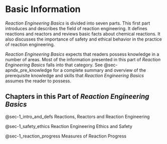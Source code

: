 # Basic Information {#sec-part_1_overview}

*Reaction Engineering Basics* is divided into seven parts. This first part introduces and describes the field of reaction engineering. It defines reactions and reactors and reviews basic facts about chemical reactions. It also discusses the importance of safety and ethical behavior in the practice of reaction engineering.

*Reaction Engineering Basics* expects that readers possess knowledge in a number of areas. Most of the information presented in this part of *Reaction Engineering Basics* falls into that category. See @sec-apndx_pre_knowledge for a complete summary and overview of the prerequisite knowledge and skills that *Reaction Engineering Basics* assumes the reader to possess.

## Chapters in this Part of *Reaction Engineering Basics* {#sec-part_1_chapters}

@sec-1_intro_and_defs Reactions, Reactors and Reaction Engineering

@sec-1_safety_ethics Reaction Engineering Ethics and Safety

@sec-1_reaction_progress Measures of Reaction Progress